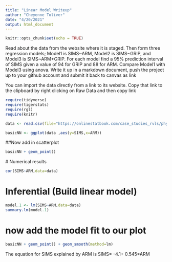 ```yaml
---
title: "Linear Model Writeup"
author: "Cheyenne Toliver"
date: "4/20/2021"
output: html_document
---
```


```r
knitr::opts_chunk$set(echo = TRUE)
```

Read about the data from the website where it is staged.  Then form three regression models; Model1 is SIMS~ARM, Model2 is SIMS~GRIP, and Model3 is SIMS~ARM+GRIP. For each model find a 95% prediction interval of SIMS given a value of 94  for GRIP and 88 for ARM. Compare Model1 with Model3 using anova. Write it up in a markdown document, push the project up to your github account and submit it back to canvas as link

You can import the data directly from a link to its website.  Copy that link to the clipboard by right clicking on Raw Data and then copy link


```r
require(tidyverse)
require(tigerstats)
require(rgl)
require(knitr)

```

```r
data <- read.csv(file="https://onlinestatbook.com/case_studies_rvls/physical_strength/data.txt",sep="",header=TRUE)
```


```r
basicNN <- ggplot(data ,aes(y=SIMS,x=ARM))
```
##Now add in scatterplot

```r
basicNN + geom_point()
```
    
   # Numerical results

```r
cor(SIMS~ARM,data=data)
```


# Inferential  (Build linear model)
  
```r
model.1 <- lm(SIMS~ARM,data=data)
summary.lm(model.1)
```

# now add the model fit to our plot
  
```r
basicNN + geom_point() + geom_smooth(method=lm)
``` 
The equation for SIMS explained by ARM is 
SIMS= -4.1+ 0.545*ARM

